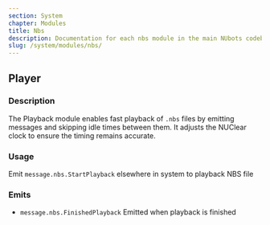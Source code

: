 ```yaml
---
section: System
chapter: Modules
title: Nbs
description: Documentation for each nbs module in the main NUbots codebase
slug: /system/modules/nbs/
---
```


## Player

### Description

The Playback module enables fast playback of `.nbs` files by emitting messages and skipping idle times between
them. It adjusts the NUClear clock to ensure the timing remains accurate.

### Usage

Emit `message.nbs.StartPlayback` elsewhere in system to playback NBS file

### Emits

- `message.nbs.FinishedPlayback` Emitted when playback is finished
